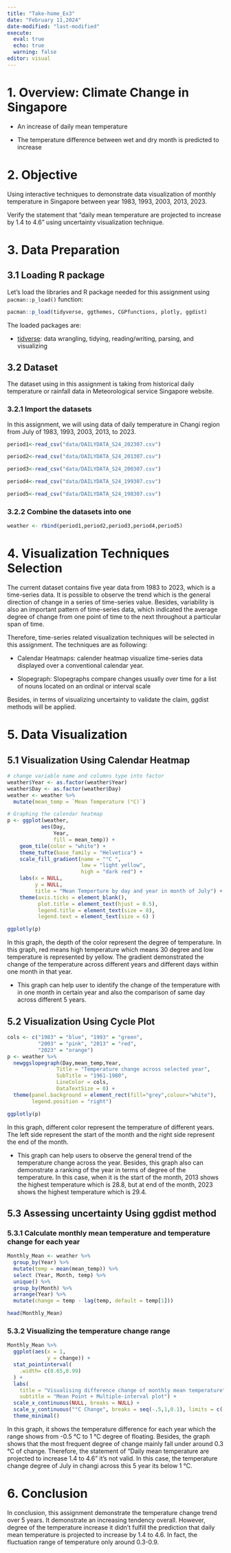 ```yaml
---
title: "Take-home_Ex3"
date: "February 11,2024"
date-modified: "last-modified"
execute: 
  eval: true 
  echo: true
  warning: false
editor: visual 
---
```


# 1. Overview: Climate Change in Singapore

-   An increase of daily mean temperature

-   The temperature difference between wet and dry month is predicted to increase

# 2. Objective

Using interactive techniques to demonstrate data visualization of monthly temperature in Singapore between year 1983, 1993, 2003, 2013, 2023.

Verify the statement that "daily mean temperature are projected to increase by 1.4 to 4.6" using uncertainty visualization technique.

# 3. Data Preparation

## 3.1 Loading R package

Let's load the libraries and R package needed for this assignment using `pacman::p_load()` function:

```r
pacman::p_load(tidyverse, ggthemes, CGPfunctions, plotly, ggdist)
```

The loaded packages are:

-   [tidverse](https://www.tidyverse.org/): data wrangling, tidying, reading/writing, parsing, and visualizing

## 3.2 Dataset

The dataset using in this assignment is taking from historical daily temperature or rainfall data in Meteorological service Singapore website.

### 3.2.1 Import the datasets

In this assignment, we will using data of daily temperature in Changi region from July of 1983, 1993, 2003, 2013, to 2023.

```r
period1<-read_csv("data/DAILYDATA_S24_202307.csv")
```

```r
period2<-read_csv("data/DAILYDATA_S24_201307.csv")
```

```r
period3<-read_csv("data/DAILYDATA_S24_200307.csv")
```

```r
period4<-read_csv("data/DAILYDATA_S24_199307.csv")
```

```r
period5<-read_csv("data/DAILYDATA_S24_198307.csv")
```

### 3.2.2 Combine the datasets into one

```r
weather <- rbind(period1,period2,period3,period4,period5)
```

# 4. Visualization Techniques Selection

The current dataset contains five year data from 1983 to 2023, which is a time-series data. It is possible to observe the trend which is the general direction of change in a series of time-series value. Besides, variability is also an important pattern of time-series data, which indicated the average degree of change from one point of time to the next throughout a particular span of time.

Therefore, time-series related visualization techniques will be selected in this assignment. The techniques are as following:

-   Calendar Heatmaps: calender heatmap visualize time-series data displayed over a conventional calendar year.

-   Slopegraph: Slopegraphs compare changes usually over time for a list of nouns located on an ordinal or interval scale

Besides, in terms of visualizing uncertainty to validate the claim, ggdist methods will be applied.

# 5. Data Visualization

## 5.1 Visualization Using Calendar Heatmap

```r
# change variable name and columns type into factor
weather$Year <- as.factor(weather$Year)
weather$Day <- as.factor(weather$Day)
weather <- weather %>%
  mutate(mean_temp = `Mean Temperature (°C)`)
```

```r
# Graphing the calendar heatmap
p <- ggplot(weather, 
           aes(Day, 
               Year, 
               fill = mean_temp)) + 
    geom_tile(color = "white") + 
    theme_tufte(base_family = "Helvetica") + 
    scale_fill_gradient(name = "°C ",
                        low = "light yellow", 
                        high = "dark red") +
    labs(x = NULL, 
         y = NULL, 
         title = "Mean Temperture by day and year in month of July") +
    theme(axis.ticks = element_blank(),
          plot.title = element_text(hjust = 0.5),
          legend.title = element_text(size = 8),
          legend.text = element_text(size = 6) )

ggplotly(p)
```

In this graph, the depth of the color represent the degree of temperature. In this graph, red means high temperature which means 30 degree and low temperature is represented by yellow. The gradient demonstrated the change of the temperature across different years and different days within one month in that year.

-   This graph can help user to identify the change of the temperature with in one month in certain year and also the comparison of same day across different 5 years.

## 5.2 Visualization Using Cycle Plot

```r
cols <- c("1983" = "blue", "1993" = "green",
          "2003" = "pink", "2013" = "red",
          "2023" = "orange")
p <- weather %>% 
  newggslopegraph(Day,mean_temp,Year,
                Title = "Temperature change across selected year",
                SubTitle = "1961-1980",
                LineColor = cols,
                DataTextSize = 0) +
  theme(panel.background = element_rect(fill="grey",colour="white"),
        legend.position = "right")

ggplotly(p)
```

In this graph, different color represent the temperature of different years. The left side represent the start of the month and the right side represent the end of the month.

-   This graph can help users to observe the general trend of the temperature change across the year. Besides, this graph also can demonstrate a ranking of the year in terms of degree of the temperature. In this case, when it is the start of the month, 2013 shows the highest temperature which is 28.8, but at end of the month, 2023 shows the highest temperature which is 29.4.

## 5.3 Assessing uncertainty Using ggdist method

### 5.3.1 Calculate monthly mean temperature and temperature change for each year

```r
Monthly_Mean <- weather %>%
  group_by(Year) %>%
  mutate(temp = mean(mean_temp)) %>% 
  select (Year, Month, temp) %>%
  unique() %>%
  group_by(Month) %>%
  arrange(Year) %>%
  mutate(change = temp - lag(temp, default = temp[1]))

```

```r
head(Monthly_Mean)
```

### 5.3.2 Visualizing the temperature change range

```r
Monthly_Mean %>%
  ggplot(aes(x = 1, 
             y = change)) +
  stat_pointinterval(
    .width= c(0.65,0.99)
  ) +
  labs(
    title = "Visualising difference change of monthly mean temperature",
    subtitle = "Mean Point + Multiple-interval plot") +
  scale_x_continuous(NULL, breaks = NULL) +
  scale_y_continuous("°C Change", breaks = seq(-.5,1,0.1), limits = c(-.5,1)) +
  theme_minimal()

```

In this graph, it shows the temperature difference for each year which the range shows from -0.5 °C to 1 °C degree of floating. Besides, the graph shows that the most frequent degree of change mainly fall under around 0.3 °C of change. Therefore, the statement of "Daily mean temperature are projected to increase 1.4 to 4.6" it's not valid. In this case, the temperature change degree of July in changi across this 5 year its below 1 °C.

# 6. Conclusion

In conclusion, this assignment demonstrate the temperature change trend over 5 years. It demonstrate an increasing tendency overall. However, degree of the temperature increase it didn't fulfill the prediction that daily mean temperature is projected to increase by 1.4 to 4.6. In fact, the fluctuation range of temperature only around 0.3-0.9.
